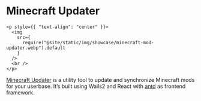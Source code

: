 # Minecraft Updater

```mdx-code-block
<p style={{ "text-align": "center" }}>
  <img
    src={
      require("@site/static/img/showcase/minecraft-mod-updater.webp").default
    }
  />
  <br />
</p>
```

[Minecraft Updater](https://github.com/Gurkengewuerz/MinecraftModUpdater) is a utility tool to update and synchronize Minecraft mods for your userbase. It’s built using Wails2 and React with [antd](https://ant.design/) as frontend framework.

